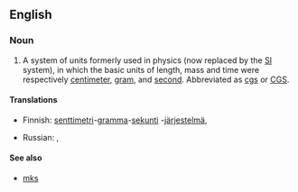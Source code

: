 ==English==
{{wikipedia|Centimetre gram second system of units}}

===Noun===
{{en-noun|-}}

# {{label|en|science}} A system of units formerly used in physics (now replaced by the [[SI]] system), in which the basic units of length, mass and time were respectively [[centimeter]], [[gram]], and [[second]]. Abbreviated as [[cgs]] or [[CGS]].

====Translations====
{{trans-top|system of units}}
* Finnish: [[senttimetri]]-[[gramma]]-[[sekunti]] -[[järjestelmä]], {{t|fi|cgs-järjestelmä}}
{{trans-mid}}
* Russian: {{t|ru|сантиме́тр-грамм-секу́нда|f}}, {{t+|ru|СГС|f}}
{{trans-bottom}}

====See also====
* [[mks]]